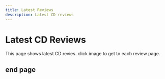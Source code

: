 ```yaml
---
title: Latest Reviews
description: Latest CD reviews
---
```



# Latest CD Reviews

<PageDescription>

This page shows latest CD revies. click image to get to each review page.

</PageDescription>

<Row>
<Column colMd={4} colLg={4} noGutterMdLeft>
<Review1 />
</Column>
<Column colMd={4} colLg={4} noGutterMdLeft>
<Review2 /> 
</Column>
<Column colMd={4} colLg={4} noGutterMdLeft>
<Review3 /> 
</Column>
<Column colMd={4} colLg={4} noGutterMdLeft>
<Review4 /> 
</Column>
</Row>

## end page

